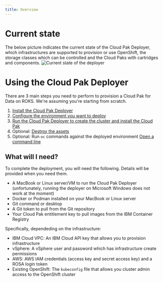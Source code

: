 ```yaml
---
title: Overview
---
```


# Current state
The below picture indicates the current state of the Cloud Pak Deployer, which infrastructures are supported to provision or use OpenShift, the storage classes which can be controlled and the Cloud Paks with cartridges and components.
![Current state of the deployer](./cp-deploy-current-state.png)

# Using the Cloud Pak Deployer
There are 3 main steps you need to perform to provision a Cloud Pak for Data on ROKS. We're assuming you're starting from scratch.

1. [Install the Cloud Pak Deployer](/cp-deploy/install)
2. [Configure the environment you want to deploy](/cp-deploy/configure)
3. [Run the Cloud Pak Deployer to create the cluster and install the Cloud Pak](/cp-deploy-run)
4. Optional: [Destroy the assets](/cp-deploy/destroy)
5. Optional: Run `oc` commands against the deployed environment [Open a command line](/cp-deploy/command)

## What will I need?
To complete the deployment, you will need the following. Details will be provided when you need them.
* A MacBook or Linux server/VM to run the Cloud Pak Deployer (unfortunately, running the deployer on Microsoft Windows does not work at the moment)
* Docker or Podman installed on your MacBook or Linux server
* Git command or desktop
* A Git token to pull from the Git repository
* Your Cloud Pak entitlement key to pull images from the IBM Container Registry

Specifically, dependeding on the infrastructure:
* IBM Cloud VPC: An IBM Cloud API key that allows you to provision infrastructure
* vSphere: A vSphere user and password which has infrastructure create permissions
* AWS: AWS IAM credentials (access key and secret access key) and a ROSA login token
* Existing OpenShift: The `kubeconfig` file that allows you cluster admin access to the OpenShift cluster